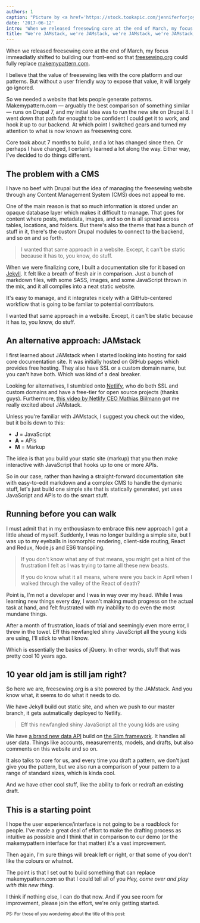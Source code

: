 ```yaml
---
authors: 1
caption: "Picture by <a href='https://stock.tookapic.com/jenniferforjoy' target='_BLANK' rel='nofollow'>Jennifer</a>"
date: '2017-06-12'
intro: 'When we released freesewing core at the end of March, my focus immeadiatly shifted to building our front-end so that freesewing.org could fully replace makemypattern.com .'
title: "We're JAMstack, we're JAMstack, we're JAMstack, we're JAMstack, we're JAMstack, we're JAMstack, we're JAMstack, and I hope you like JAMstack too"
---
```


When we released freesewing core at the end of March, my focus immeadiatly
shifted to building our front-end so that [freesewing.org](/) could fully
replace [makemypattern.com](https://makemypattern.com/).

<!-- truncate -->

I believe that the value of freesewing lies with the core platform and our
patterns. But without a user friendly way to expose that value, it will
largely go ignored.

So we needed a website that lets people generate patterns. Makemypattern.com
&mdash; arguably the best comparison of something similar &mdash; runs on
Drupal 7, and my initial idea was to run the new site on Drupal 8. I went down
that path far enought to be confident I could get it to work, and hook it up to
our backend. At which point I switched gears and turned my attention to what is
now known as freesewing core.

Core took about 7 months to build, and a lot has changed since then. Or perhaps
I have changed, I certainly learned a lot along the way. Either way, I've
decided to do things different.

## The problem with a CMS

I have no beef with Drupal but the idea of managing the freesewing website
through any Content Management System (CMS) does not appeal to me.

One of the main reason is that so much information is stored under an opaque
database layer which makes it difficult to manage. That goes for content where
posts, metadata, images, and so on is all spread across tables, locations, and
folders. But there's also the theme that has a bunch of stuff in it, there's
the custom Drupal modules to connect to the backend, and so on and so forth.

> I wanted that same approach in a website. Except, it can't be static because
> it has to, you know, do stuff.

When we were finalizing core, I built a documentation site for it based on
[Jekyll](https://jekyllrb.com/). It felt like a breath of fresh air in
comparison. Just a bunch of markdown files, with some SASS, images, and some
JavaScript thrown in the mix, and it all compiles into a neat static website.

It's easy to manage, and it integrates nicely with a GitHub-centered workflow
that is going to be famliar to potential contributors.

I wanted that same approach in a website. Except, it can't be static because it
has to, you know, do stuff.

## An alternative approach: JAMstack

I first learned about JAMstack when I started looking into hosting for said
core documentation site. It was initially hosted on GitHub pages which
provides free hosting. They also have SSL or a custom domain name, but you
can't have both. Which was kind of a deal breaker.

Looking for alternatives, I stumbled onto [Netlify](https://www.netlify.com/),
who do both SSL and custom domains and have a free-tier for open source
projects (thanks guys). Furthermore, [this video by Netlify CEO Mathias
Biilmann](https://vimeo.com/163522126) got me really excited about JAMstack.

Unless you're familiar with JAMstack, I suggest you check out the video, but it
boils down to this:

- **J** = JavaScript
- **A** = APIs
- **M** = Markup

The idea is that you build your static site (markup) that you then make
interactive with JavaScript that hooks up to one or more APIs.

So in our case, rather than having a straight-forward documentation site with
easy-to-edit markdown and a complex CMS to handle the dymanic stuff, let's just
build one simple site that is statically generated, yet uses JavaScript and
APIs to do the smart stuff.

## Running before you can walk

I must admit that in my enthousiasm to embrace this new approach I got a little
ahead of myself. Suddenly, I was no longer building a simple site, but I was
up to my eyeballs in isomorphic rendering, client-side routing, React and
Redux, Node.js and ES6 transpiling.

> If you don't know what any of that means, you might get a hint of the
> frustration I felt as I was trying to tame all these new beasts.
>
> If you do know what it all means, where were you back in April when I walked
> through the valley of the React of death?

Point is, I'm not a developer and I was in way over my head. While I was
learning new things every day, I wasn't making much progress on the actual task
at hand, and felt frustrated with my inability to do even the most mundane
things.

After a month of frustration, loads of trial and seemingly even more error, I
threw in the towel. Eff this newfangled shiny JavaScript all the young kids
are using, I'll stick to what I know.

Which is essentially the basics of jQuery. In other words, stuff that was
pretty cool 10 years ago.

## 10 year old jam is still jam right?

So here we are, freesewing.org is a site powered by the JAMstack. And you know
what, it seems to do what it needs to do.

We have Jekyll build out static site, and when we push to our master branch, it
gets autmatically deployed to Netlify.

> Eff this newfangled shiny JavaScript all the young kids are using

We have [a brand new data API](https://github.com/freesewing/data) build on
[the Slim framework](https://www.slimframework.com/). It handles all user
data. Things like accounts, measurements, models, and drafts, but also comments
on this website and so on.

It also talks to core for us, and every time you draft a pattern, we don't just
give you the pattern, but we also run a comparison of your pattern to a range
of standard sizes, which is kinda cool.

And we have other cool stuff, like the ability to fork or redraft an existing
draft.

## This is a starting point

I hope the user experience/interface is not going to be a roadblock for people.
I've made a great deal of effort to make the drafting process as intuitive as
possible and I think that in comparison to our demo (or the makemypattern
interface for that matter) it's a vast improvement.

Then again, I'm sure things will break left or right, or that some of you don't
like the colours or whatnot.

The point is that I set out to build something that can replace
makemypattern.com so that I could tell all of you _Hey, come over and play with
this new thing_.

I think if nothing else, I can do that now. And if you see room for
improvement, please join the effort, we're only getting started.

<small>PS: For those of you wondering about the title of this post:</small>

<YouTube id="oFRbZJXjWIA" />
